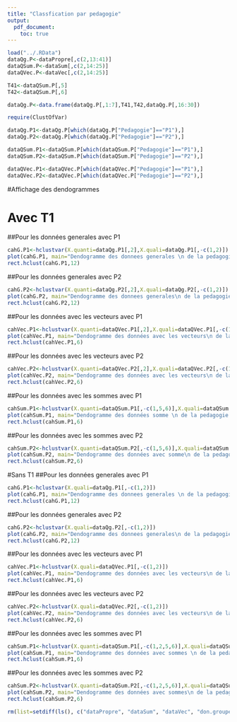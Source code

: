 ```yaml
---
title: "Classfication par pedagogie"
output:
  pdf_document:
    toc: true
---
```



```r
load("../.RData")
dataQg.P<-dataPropre[,c(2,13:41)]
dataQSum.P<-dataSum[,c(2,14:25)]
dataQVec.P<-dataVec[,c(2,14:25)]
```

```r
T41<-dataQSum.P[,5]
T42<-dataQSum.P[,6]
```

```r
dataQg.P<-data.frame(dataQg.P[,1:7],T41,T42,dataQg.P[,16:30])
```


```r
require(ClustOfVar)

dataQg.P1<-dataQg.P[which(dataQg.P["Pedagogie"]=="P1"),]
dataQg.P2<-dataQg.P[which(dataQg.P["Pedagogie"]=="P2"),]

dataQSum.P1<-dataQSum.P[which(dataQSum.P["Pedagogie"]=="P1"),]
dataQSum.P2<-dataQSum.P[which(dataQSum.P["Pedagogie"]=="P2"),]

dataQVec.P1<-dataQVec.P[which(dataQVec.P["Pedagogie"]=="P1"),]
dataQVec.P2<-dataQVec.P[which(dataQVec.P["Pedagogie"]=="P2"),]

```


#Affichage des dendogrammes

# Avec T1 
##Pour les données generales avec P1
```r
cahG.P1<-hclustvar(X.quanti=dataQg.P1[,2],X.quali=dataQg.P1[,-c(1,2)])
plot(cahG.P1, main="Dendogramme des donnees generales \n de la pedagogie P1")
rect.hclust(cahG.P1,12)
```

##Pour les données generales avec P2
```r
cahG.P2<-hclustvar(X.quanti=dataQg.P2[,2],X.quali=dataQg.P2[,-c(1,2)])
plot(cahG.P2, main="Dendogramme des donnees generales\n de la pedagogie P2")
rect.hclust(cahG.P2,12)
```

##Pour les données avec les vecteurs avec P1
```r
cahVec.P1<-hclustvar(X.quanti=dataQVec.P1[,2],X.quali=dataQVec.P1[,-c(1,2)])
plot(cahVec.P1, main="Dendogramme des données avec les vecteurs\n de la pedagogie P1")
rect.hclust(cahVec.P1,6)
```

##Pour les données avec les vecteurs avec P2
```r
cahVec.P2<-hclustvar(X.quanti=dataQVec.P2[,2],X.quali=dataQVec.P2[,-c(1,2)])
plot(cahVec.P2, main="Dendogramme des données avec les vecteurs\n de la pedagogie P2")
rect.hclust(cahVec.P2,6)
```




##Pour les données avec les sommes avec P1

```r
cahSum.P1<-hclustvar(X.quanti=dataQSum.P1[,-c(1,5,6)],X.quali=dataQSum.P1[,c(5,6)])
plot(cahSum.P1, main="Dendogramme des données somme \n de la pedagogie P1")
rect.hclust(cahSum.P1,6)
```

##Pour les données avec les sommes avec P2
```r
cahSum.P2<-hclustvar(X.quanti=dataQSum.P2[,-c(1,5,6)],X.quali=dataQSum.P2[,c(5,6)])
plot(cahSum.P2, main="Dendogramme des données avec somme\n de la pedagogie P2")
rect.hclust(cahSum.P2,6)
```



#Sans T1
##Pour les données generales avec P1
```r
cahG.P1<-hclustvar(X.quali=dataQg.P1[,-c(1,2)])
plot(cahG.P1, main="Dendogramme des donnees generales \n de la pedagogie P1")
rect.hclust(cahG.P1,12)
```

##Pour les données generales avec P2
```r
cahG.P2<-hclustvar(X.quali=dataQg.P2[,-c(1,2)])
plot(cahG.P2, main="Dendogramme des donnees generales\n de la pedagogie P2")
rect.hclust(cahG.P2,12)
```

##Pour les données avec les vecteurs avec P1
```r
cahVec.P1<-hclustvar(X.quali=dataQVec.P1[,-c(1,2)])
plot(cahVec.P1, main="Dendogramme des données avec les vecteurs\n de la pedagogie P1")
rect.hclust(cahVec.P1,6)
```

##Pour les données avec les vecteurs avec P2
```r
cahVec.P2<-hclustvar(X.quali=dataQVec.P2[,-c(1,2)])
plot(cahVec.P2, main="Dendogramme des données avec les vecteurs\n de la pedagogie P2")
rect.hclust(cahVec.P2,6)
```



##Pour les données avec les sommes avec P1

```r
cahSum.P1<-hclustvar(X.quanti=dataQSum.P1[,-c(1,2,5,6)],X.quali=dataQSum.P1[,c(5,6)])
plot(cahSum.P1, main="Dendogramme des données avec sommes \n de la pedagogie P1")
rect.hclust(cahSum.P1,6)
```

##Pour les données avec les sommes avec P2
```r
cahSum.P2<-hclustvar(X.quanti=dataQSum.P2[,-c(1,2,5,6)],X.quali=dataQSum.P2[,c(5,6)])
plot(cahSum.P2, main="Dendogramme des données avec sommes\n de la pedagogie P2")
rect.hclust(cahSum.P2,6)
```


```r

rm(list=setdiff(ls(), c("dataPropre", "dataSum", "dataVec", "don.groupe")))
```